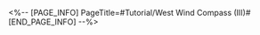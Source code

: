 <%-- [PAGE_INFO]
PageTitle=#Tutorial/West Wind Compass (III)#
[END_PAGE_INFO] --%>
{{Tutorial
|sort      = 635105
|title     = West Wind Compass (III)
|subtitle  = 
|type      = Adventure
|about     = 
|image1    = Tutorial West Wind Compass (III) 1.png{{subst:void|<!--$UPLOAD:<<SpriteOutput/TutorialPic/TutorialPage_635105.png>-<Tutorial West Wind Compass (III) 1.png>-<Tutorial Files>>-->}}
|text1     = In "Cloudedge Bastion Ruins" Eye of Twilight, after the compass connects to the platform in the center, {{Color|h|nobold=1|you need to select a route that passes through the surroundings to complete the setup}}. There may also be {{Color|h|nobold=1|treasures}} along this route that passes through the surroundings.
}}